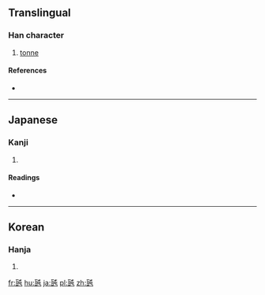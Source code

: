 ==Translingual==

===Han character===
{{Han char|rn=98|rad=瓦|as=04|sn=9|four=|canj=MNPU}}

# [[tonne]]

====References====
* {{Han ref|kx=0748.201|dkj=21467|dj=1157.100|hdz=21422.171|uh=74F2|ud=29938}}

----

==Japanese==

===Kanji===
{{ja-kanji|grade=|rs=瓦04}}

# {{defn|lang=ja|sort=瓦04}}

====Readings====
* {{ja-readings|on=|kun=[[トン]] (ton)}}

----

==Korean==

===Hanja===
{{ko-hanja|hangeul=톤|eumhun=|rv=ton|mr=t'on|y=thon}}

# {{defn|lang=ko|sort=瓦04}}

[[fr:瓲]]
[[hu:瓲]]
[[ja:瓲]]
[[pl:瓲]]
[[zh:瓲]]
